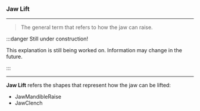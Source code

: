 ### Jaw Lift

***

> The general term that refers to how the 
> jaw can raise.

:::danger Still under construction!

This explanation is still being worked on. 
Information may change in the future.

:::

***

**Jaw Lift** refers the shapes that represent how the 
jaw can be lifted:

* JawMandibleRaise
* JawClench